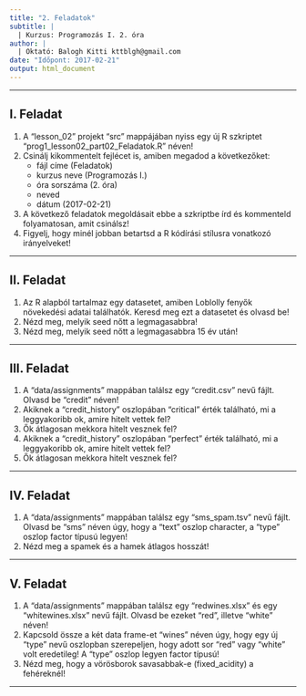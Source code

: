 ```yaml
---
title: "2. Feladatok"
subtitle: |
  | Kurzus: Programozás I. 2. óra
author: |
  | Oktató: Balogh Kitti kttblgh@gmail.com
date: "Időpont: 2017-02-21"
output: html_document
---
```


---

## I. Feladat
1. A "lesson_02" projekt "src" mappájában nyiss egy új R szkriptet "prog1_lesson02_part02_Feladatok.R" néven!
2. Csinálj kikommentelt fejlécet is, amiben megadod a következőket: 
    - fájl címe (Feladatok)
    - kurzus neve (Programozás I.)
    - óra sorszáma (2. óra)
    - neved
    - dátum (2017-02-21)
3. A következő feladatok megoldásait ebbe a szkriptbe írd és kommenteld folyamatosan, amit csinálsz!
4. Figyelj, hogy minél jobban betartsd a R kódírási stílusra vonatkozó irányelveket!

---

## II. Feladat
1. Az R alapból tartalmaz egy datasetet, amiben Loblolly fenyők növekedési adatai találhatók. Keresd meg ezt a datasetet és olvasd be!
2. Nézd meg, melyik seed nőtt a legmagasabbra!
3. Nézd meg, melyik seed nőtt a legmagasabbra 15 év után!

---

## III. Feladat
1. A "data/assignments" mappában találsz egy "credit.csv" nevű fájlt. Olvasd be "credit" néven!
2. Akiknek a "credit_history" oszlopában "critical" érték található, mi a leggyakoribb ok, amire hitelt vettek fel?
3. Ők átlagosan mekkora hitelt vesznek fel?
4. Akiknek a "credit_history" oszlopában "perfect" érték található, mi a leggyakoribb ok, amire hitelt vettek fel?
5. Ők átlagosan mekkora hitelt vesznek fel?

---

## IV. Feladat
1. A "data/assignments" mappában találsz egy "sms_spam.tsv" nevű fájlt. Olvasd be "sms" néven úgy, hogy a "text" oszlop character,
 a "type" oszlop factor típusú legyen!
2. Nézd meg a spamek és a hamek átlagos hosszát!

---

## V. Feladat
1. A "data/assignments" mappában találsz egy "redwines.xlsx" és egy "whitewines.xlsx" nevű fájlt. Olvasd be ezeket "red", illetve "white" néven!
2. Kapcsold össze a két data frame-et "wines" néven úgy, hogy egy új "type" nevű oszlopban szerepeljen, hogy adott sor "red" vagy "white" volt eredetileg! A "type" oszlop legyen factor típusú!
3. Nézd meg, hogy a vörösborok savasabbak-e (fixed_acidity) a fehéreknél!

---
